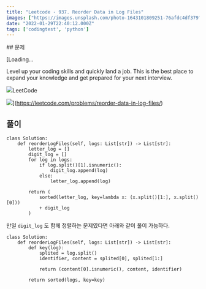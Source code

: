 ```yaml
---
title: "Leetcode - 937. Reorder Data in Log Files"
images: ["https://images.unsplash.com/photo-1643101809251-76afdc4df379?crop=entropy&cs=tinysrgb&fit=max&fm=jpg&ixid=MnwxMTc3M3wwfDF8c2VhcmNofDU3fHxsb2clMjBmaWxlfGVufDB8fHx8MTY0MzQ5NjA5NQ&ixlib=rb-1.2.1&q=80&w=2000"]
date: "2022-01-29T22:40:12.000Z"
tags: ['codingtest', 'python']
---
```


<TOCInline toc={props.toc} asDisclosure />
## 문제

[Loading...

Level up your coding skills and quickly land a job. This is the best place to expand your knowledge and get prepared for your next interview.

![](https://leetcode.com/favicon-192x192.png)LeetCode

![](https://leetcode.com/static/images/LeetCode_Sharing.png)](https://leetcode.com/problems/reorder-data-in-log-files/)

## 풀이

```
class Solution:
    def reorderLogFiles(self, logs: List[str]) -> List[str]:
        letter_log = []
        digit_log = []
        for log in logs:
            if log.split()[1].isnumeric():
                digit_log.append(log)
            else:
                letter_log.append(log)

        return (
            sorted(letter_log, key=lambda x: (x.split()[1:], x.split()[0]))
            + digit_log
        )

```

만일 `digit_log` 도 함께 정렬하는 문제였다면 아래와 같이 풀이 가능하다.

```
class Solution:
    def reorderLogFiles(self, logs: List[str]) -> List[str]:
        def key(log):
            splited = log.split()
            identifier, content = splited[0], splited[1:]
            
            return (content[0].isnumeric(), content, identifier)
        
        return sorted(logs, key=key)
            
```
